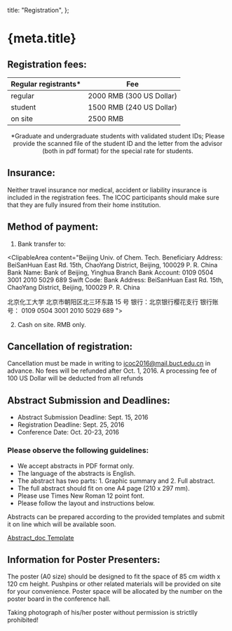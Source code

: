 
  title: "Registration",
};

<Head>
  <title>{`${meta.title} - ICCOC2023`}</title>
</Head>

# {meta.title}

## Registration fees:

| Regular registrants\* | Fee                      |
| --------------------- | ------------------------ |
| regular               | 2000 RMB (300 US Dollar) |
| student               | 1500 RMB (240 US Dollar) |
| on site               | 2500 RMB                 |

<center>
  *Graduate and undergraduate students with validated student IDs; Please
  provide the scanned file of the student ID and the letter from the advisor
  (both in pdf format) for the special rate for students.
</center>

## Insurance:

Neither travel insurance nor medical, accident or liability insurance is included in the registration fees. The ICOC participants should make sure that they are fully insured from their home institution.

## Method of payment:

1. Bank transfer to:

<ClipableArea content="Beijing Univ. of Chem. Tech.
Beneficiary Address: BeiSanHuan East Rd. 15th, ChaoYang District, Beijing, 100029 P. R. China
Bank Name: Bank of Beijing, Yinghua Branch
Bank Account: 0109 0504 3001 2010 5029 689
Swift Code:
Bank Address: BeiSanHuan East Rd. 15th, ChaoYang District, Beijing, 100029 P. R. China

北京化工大学
北京市朝阳区北三环东路 15 号
银行：北京银行樱花支行
银行账号： 0109 0504 3001 2010 5029 689
">

</ClipableArea>

2. Cash on site. RMB only.

## Cancellation of registration:

Cancellation must be made in writing to icoc2016@mail.buct.edu.cn in advance. No fees will be refunded
after Oct. 1, 2016. A processing fee of 100 US Dollar will be deducted from all refunds

## Abstract Submission and Deadlines:

- Abstract Submission Deadline: Sept. 15, 2016
- Registration Deadline: Sept. 25, 2016
- Conference Date: Oct. 20-23, 2016

### Please observe the following guidelines:

- We accept abstracts in PDF format only.
- The language of the abstracts is English.
- The abstract has two parts: 1. Graphic summary and 2. Full abstract.
- The full abstract should fit on one A4 page (210 x 297 mm).
- Please use Times New Roman 12 point font.
- Please follow the layout and instructions below.

Abstracts can be prepared according to the provided templates and submit it on line which will be available soon.

[Abstract_doc Template](./download/template.docx)

## Information for Poster Presenters:

The poster (A0 size) should be designed to fit the space of 85 cm width x 120 cm height. Pushpins or other related
materials will be provided on site for your convenience. Poster space will be allocated by the number on the poster
board in the conference hall.

Taking photograph of his/her poster without permission is strictlly prohibited!

